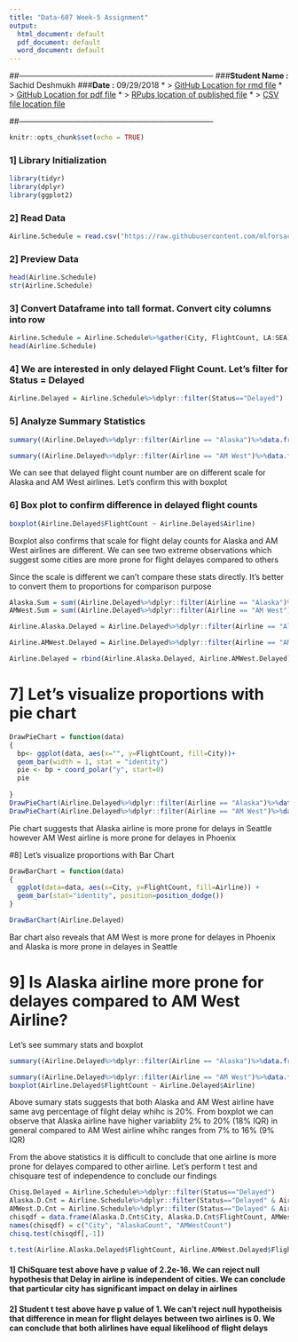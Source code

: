 ```yaml
---
title: "Data-607 Week-5 Assignment"
output:
  html_document: default
  pdf_document: default
  word_document: default
---
```

##---------------------------------------------------------------------------
###**Student Name :** Sachid Deshmukh
###**Date :** 09/29/2018
* > [GitHub Location for rmd file](https://github.com/mlforsachid/MSDSQ1/blob/master/Data607/Week5/SachidVijay.Deshmukh60.rmd)
* > [GitHub Location for pdf file](https://github.com/mlforsachid/MSDSQ1/blob/master/Data607/Week5/SachidVijay.Deshmukh60.pdf)
* > [RPubs location of published file](http://rpubs.com/sachid/Data607Week5Assignment)
* > [CSV file location file](https://github.com/mlforsachid/MSDSQ1/blob/master/Data607/Week5/AirlineSchedule.csv)



##---------------------------------------------------------------------------

```r
knitr::opts_chunk$set(echo = TRUE)
```

### 1] Library Initialization

```r
library(tidyr)
library(dplyr)
library(ggplot2)
```

### 2] Read Data
```r
Airline.Schedule = read.csv("https://raw.githubusercontent.com/mlforsachid/MSDSQ1/master/Data607/Week5/AirlineSchedule.csv", stringsAsFactors = F)
```
### 2] Preview Data
```r
head(Airline.Schedule)
str(Airline.Schedule)
```

### 3] Convert Dataframe into tall format. Convert city columns into row
```r
Airline.Schedule = Airline.Schedule%>%gather(City, FlightCount, LA:SEA)
head(Airline.Schedule)
```
### 4] We are interested in only delayed Flight Count. Let's filter for Status = Delayed
```r
Airline.Delayed = Airline.Schedule%>%dplyr::filter(Status=="Delayed")
```

### 5] Analyze Summary Statistics
```r
summary((Airline.Delayed%>%dplyr::filter(Airline == "Alaska")%>%data.frame())$FlightCount)

summary((Airline.Delayed%>%dplyr::filter(Airline == "AM West")%>%data.frame())$FlightCount)
```

We can see that delayed flight count number are on different scale for Alaska and AM West airlines. Let's confirm this with boxplot

### 6] Box plot to confirm difference in delayed flight counts
```r
boxplot(Airline.Delayed$FlightCount ~ Airline.Delayed$Airline)
```

Boxplot also confirms that scale for flight delay counts for Alaska and AM West airlines are different. We can see two extreme observations which suggest some cities are more prone for flight delayes compared to others

Since the scale is different we can't compare these stats directly. It's better to convert them to proportions for comparison purpose

```r
Alaska.Sum = sum((Airline.Delayed%>%dplyr::filter(Airline == "Alaska")%>%data.frame())$FlightCount)
AMWest.Sum = sum((Airline.Delayed%>%dplyr::filter(Airline == "AM West")%>%data.frame())$FlightCount)

Airline.Alaska.Delayed = Airline.Delayed%>%dplyr::filter(Airline == "Alaska")%>%dplyr::mutate(FlightCount = FlightCount/Alaska.Sum)%>%data.frame()

Airline.AMWest.Delayed = Airline.Delayed%>%dplyr::filter(Airline == "AM West")%>%dplyr::mutate(FlightCount = FlightCount/AMWest.Sum)%>%data.frame()

Airline.Delayed = rbind(Airline.Alaska.Delayed, Airline.AMWest.Delayed)
```
# 7] Let's visualize proportions with pie chart
```r
DrawPieChart = function(data)
{
  bp<- ggplot(data, aes(x="", y=FlightCount, fill=City))+
  geom_bar(width = 1, stat = "identity")
  pie <- bp + coord_polar("y", start=0)
  pie
  
}
DrawPieChart(Airline.Delayed%>%dplyr::filter(Airline == "Alaska")%>%data.frame())
DrawPieChart(Airline.Delayed%>%dplyr::filter(Airline == "AM West")%>%data.frame())
```

Pie chart suggests that Alaska airline is more prone for delays in Seattle however AM West airline is more prone for delayes in Phoenix

#8] Let's visualize proportions with Bar Chart
```r
DrawBarChart = function(data)
{
  ggplot(data=data, aes(x=City, y=FlightCount, fill=Airline)) +
  geom_bar(stat="identity", position=position_dodge())
}

DrawBarChart(Airline.Delayed)
```

Bar chart also reveals that AM West is more prone for delayes in Phoenix and Alaska is more prone in delayes in Seattle

# 9] Is Alaska airline more prone for delayes compared to AM West Airline?
Let's see summary stats and boxplot
```r
summary((Airline.Delayed%>%dplyr::filter(Airline == "Alaska")%>%data.frame())$FlightCount)

summary((Airline.Delayed%>%dplyr::filter(Airline == "AM West")%>%data.frame())$FlightCount)
boxplot(Airline.Delayed$FlightCount ~ Airline.Delayed$Airline)
```

Above sumary stats suggests that both Alaska and AM West airline have same avg percentage of filght delay whihc is 20%. From boxplot we can observe that Alaska airline have higher variablity 2% to 20% (18% IQR) in general compared to AM West airline whihc ranges from 7% to 16% (9% IQR)

From the above statistics it is difficult to conclude that one airline is more prone for delayes compared to other airline. Let's perform t test and chisquare test of independence to conclude our findings

```r
Chisq.Delayed = Airline.Schedule%>%dplyr::filter(Status=="Delayed")
Alaska.D.Cnt = Airline.Schedule%>%dplyr::filter(Status=="Delayed" & Airline=="Alaska")%>%dplyr::select(City, FlightCount)%>%dplyr::arrange(City)
AMWest.D.Cnt = Airline.Schedule%>%dplyr::filter(Status=="Delayed" & Airline=="AM West")%>%dplyr::select(City, FlightCount)%>%dplyr::arrange(City)
chisqdf = data.frame(Alaska.D.Cnt$City, Alaska.D.Cnt$FlightCount, AMWest.D.Cnt$FlightCount)
names(chisqdf) = c("City", "AlaskaCount", "AMWestCount")
chisq.test(chisqdf[,-1])

t.test(Airline.Alaska.Delayed$FlightCount, Airline.AMWest.Delayed$FlightCount)

```

#### 1] ChiSquare test above have p value of 2.2e-16. We  can reject null hypothesis that Delay in airline is independent of cities. We can conclude that particular city has significant impact on delay in airlines

#### 2] Student t test above have p value of 1. We can't reject null hypotheisis that difference in mean for flight delayes between two airlines is 0. We can conclude that both alirlines have equal likelihood of flight delays